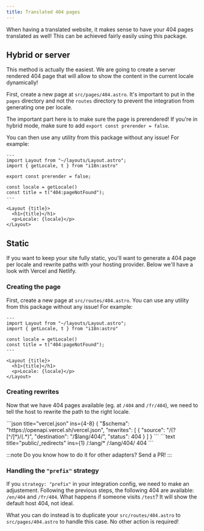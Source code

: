 ```yaml
---
title: Translated 404 pages
---
```



When having a translated website, it makes sense to have your 404 pages translated as well! This
can be achieved fairly easily using this package.

## Hybrid or server

This method is actually the easiest. We are going to create a server rendered 404 page that will
allow to show the content in the current locale dynamically!

First, create a new page at `src/pages/404.astro`. It's important to put in the `pages` directory
and not the `routes` directory to prevent the integration from generating one per locale.

The important part here is to make sure the page is prerendered! If you're in hybrid mode, make sure
to add `export const prerender = false`.

You can then use any utility from this package without any issue! For example:

```astro title="src/pages/404.astro" {5}
---
import Layout from "~/layouts/Layout.astro";
import { getLocale, t } from "i18n:astro"

export const prerender = false;

const locale = getLocale()
const title = t("404:pageNotFound");
---

<Layout {title}>
  <h1>{title}</h1>
  <p>Locale: {locale}</p>
</Layout>
```

## Static

If you want to keep your site fully static, you'll want to generate a 404 page per locale
and rewrite paths with your hosting provider. Below we'll have a look with Vercel and Netlify.

### Creating the page

First, create a new page at `src/routes/404.astro`. You can use any utility from this package
without any issue! For example:

```astro title="src/pages/404.astro"
---
import Layout from "~/layouts/Layout.astro";
import { getLocale, t } from "i18n:astro"

const locale = getLocale()
const title = t("404:pageNotFound");
---

<Layout {title}>
  <h1>{title}</h1>
  <p>Locale: {locale}</p>
</Layout>
```

### Creating rewrites

Now that we have 404 pages available (eg. at `/404` and `/fr/404`), we need to tell the host to
rewrite the path to the right locale.

<Tabs>
    <TabItem label="Vercel">
    ```json title="vercel.json" ins={4-8}
    {
        "$schema": "https://openapi.vercel.sh/vercel.json",
        "rewrites": [
            {
                "source": "/(?<lang>[^/]*)/(.*)",
                "destination": "/$lang/404/",
                "status": 404
            }
        ]
    }
    ```
    </TabItem>
    <TabItem label="Netlify">
    ```text title="public/_redirects" ins={1}
    /:lang/* /:lang/404/ 404
    ```
    </TabItem>
</Tabs>

:::note
Do you know how to do it for other adapters? Send a PR!
:::

### Handling the `"prefix"` strategy

If you `strategy: "prefix"` in your integration config, we need to make an adjustement.
Following the previous steps, the following 404 are available: `/en/404` and `/fr/404`.
What happens if someone visits `/test`? It will show the default host 404, not ideal.

What you can do instead is to duplicate your `src/routes/404.astro` to `src/pages/404.astro`
to handle this case. No other action is required!